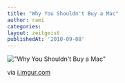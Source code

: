 ```yaml
---
title: "Why You Shouldn't Buy a Mac"
author: rami
categories:
layout: zeitgeist
publishedAt: '2010-09-08'
---
```


!["Why You Shouldn't Buy a Mac"](/assets/images/content/zeitgeist/why-you-shouldnt-buy-a-mac.jpg)

via <a href="http://i.imgur.com/Gdq61.jpg">i.imgur.com</a>
